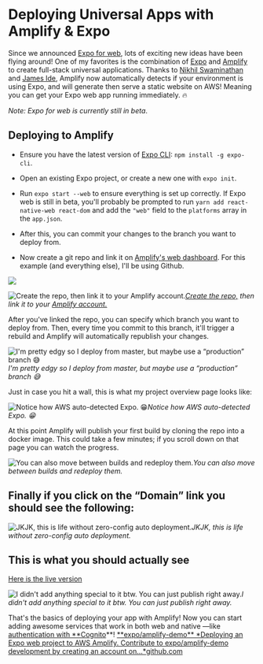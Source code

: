 # Deploying Universal Apps with Amplify & Expo


Since we announced [Expo for web](https://blog.expo.io/expo-cli-and-sdk-web-support-beta-d0c588221375), lots of exciting new ideas have been flying around! One of my favorites is the combination of [Expo](https://www.youtube.com/watch?v=IQI9aUlouMI) and [Amplify](https://aws-amplify.github.io/docs/) to create full-stack universal applications. Thanks to [Nikhil Swaminathan](https://twitter.com/TheSwaminator) and [James Ide](https://twitter.com/JI), Amplify now automatically detects if your environment is using Expo, and will generate then serve a static website on AWS! Meaning you can get your Expo web app running immediately. 🔥

_Note: Expo for web is currently still in beta_.

## Deploying to Amplify

- Ensure you have the latest version of [Expo CLI](https://github.com/expo/expo-cli): `npm install -g expo-cli`.

- Open an existing Expo project, or create a new one with `expo init`.

- Run `expo start --web` to ensure everything is set up correctly. If Expo web is still in beta, you'll probably be prompted to run `yarn add react-native-web react-dom` and add the `"web"` field to the `platforms` array in the `app.json`.

- After this, you can commit your changes to the branch you want to deploy from.

- Now create a git repo and link it on [Amplify's web dashboard](http://aws.amazon.com/amplify). For this example (and everything else), I'll be using Github.

![](./images/1ATn_KEgCOXJiCXnh_EdV9A.png)

![[Create the repo,](https://github.com/new) then link it to your [Amplify account.](http://aws.amazon.com/amplify)](./images/1sCY4LOHnLXhsHZausOrK1w.png)_[Create the repo,](https://github.com/new) then link it to your [Amplify account.](http://aws.amazon.com/amplify)_

After you've linked the repo, you can specify which branch you want to deploy from. Then, every time you commit to this branch, it'll trigger a rebuild and Amplify will automatically republish your changes.

![I'm pretty edgy so I deploy from master, but maybe use a “production” branch 😅](./images/1SeYgRQ5EyEGLLTqn_BMMyw.png)_I'm pretty edgy so I deploy from master, but maybe use a “production” branch 😅_

Just in case you hit a wall, this is what my project overview page looks like:

![Notice how AWS auto-detected Expo. 😁](./images/1kgSMlZxlL2G1phSwEmDh2g.png)_Notice how AWS auto-detected Expo. 😁_

At this point Amplify will publish your first build by cloning the repo into a docker image. This could take a few minutes; if you scroll down on that page you can watch the progress.

![You can also move between builds and redeploy them.](./images/1XA8_1vjcpwd14dcRddFKRg.png)_You can also move between builds and redeploy them._

## Finally if you click on the “Domain” link you should see the following:

![JKJK, this is life without zero-config auto deployment.](./images/1zYevuaPQCEcgrrN_mBouJg.jpeg)_JKJK, this is life without zero-config auto deployment._

## This is what you should actually see

[Here is the live version](https://master.d33alyqvzb76gi.amplifyapp.com/)

![I didn't add anything special to it btw. You can just publish right away.](./images/11sYHIGSa_9qQtl3vT92EZA.png)_I didn't add anything special to it btw. You can just publish right away._

That's the basics of deploying your app with Amplify! Now you can start adding awesome services that work in both web and native —like [authentication with \*\*Cognito](https://github.com/dabit3/expo-user-authentication)**!
[**expo/amplify-demo\*\*
*Deploying an Expo web project to AWS Amplify. Contribute to expo/amplify-demo development by creating an account on…*github.com](https://github.com/expo/amplify-demo)
